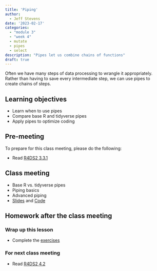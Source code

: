 ```yaml
---
title: 'Piping'
author:
  - Jeff Stevens
date: '2023-02-17'
categories: 
  - "module 3"
  - "week 4"
  - mutate
  - pipes
  - select
description: "Pipes let us combine chains of functions"
draft: true
---
```


Often we have many steps of data processing to wrangle it appropriately. Rather than having to save every intermediate step, we can use pipes to create chains of steps.

## Learning objectives

* Learn when to use pipes
* Compare base R and tidyverse pipes
* Apply pipes to optimize coding

## Pre-meeting

To prepare for this class meeting, please do the following:

* Read [R4DS2 3.3.1](https://r4ds.hadley.nz/data-transform.html#sec-mutate){target='_blank'}

## Class meeting

* Base R vs. tidyverse pipes
* Piping basics
* Advanced piping
* [Slides](../../slides/12_piping.qmd){target="_blank"} and [Code](../../code/12_piping.html){target="_blank"}

## Homework after the class meeting
### Wrap up this lesson

* Complete the [exercises](https://its-ianr-shiny.unl.edu/users/jstevens5/dpavir2025/12_piping/){target='_blank'}

### For next class meeting

* Read [R4DS2 4.2](https://r4ds.hadley.nz/data-transform.html#filter){target='_blank'}
